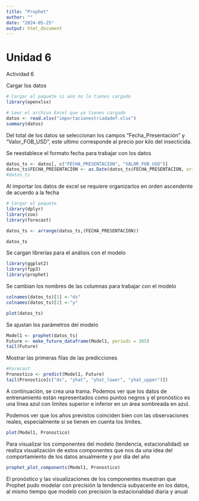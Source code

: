 ```yaml
---
title: "Prophet"
author: ""
date: "2024-05-25"
output: html_document
---
```


# Unidad 6

Actividad 6

Cargar los datos

```r
# Cargar el paquete si aún no lo tienes cargado
library(openxlsx)

# Leer el archivo Excel que ya tienes cargado
datos <- read.xlsx("importacionestriadadef.xlsx")
summary(datos)

```


Del total de los datos se seleccionan los campos "Fecha_Presentación" y "Valor_FOB_USD", este ultimo corresponde al precio por kilo del insecticida.

Se reestablece el formato fecha para trabajar con los datos

```r
datos_ts <- datos[, c("FECHA_PRESENTACION", "VALOR_FOB_USD")]
datos_ts$FECHA_PRESENTACION <- as.Date(datos_ts$FECHA_PRESENTACION, origin = "1899-12-30")
#datos_ts

```

Al importar los datos de excel se requiere organizarlos en orden ascendente de acuerdo a la fecha

```r

# Cargar el paquete
library(dplyr)
library(zoo)
library(forecast)

datos_ts <- arrange(datos_ts,(FECHA_PRESENTACION))

datos_ts
```

Se cargan librerías para el análisis con el modelo

```r
library(ggplot2)
library(fpp3)
library(prophet)
```

Se cambian los nombres de las columnas para trabajar con el modelo

```r
colnames(datos_ts)[1] <-"ds"
colnames(datos_ts)[2] <-"y"
```

```r
plot(datos_ts)
```

Se ajustan los parámetros del modelo 

```r
Model1 <- prophet(datos_ts)
Future <- make_future_dataframe(Model1, periods = 365)
tail(Future)
```

Mostrar las primeras filas de las predicciones

```r
#Forecast
Pronostico <- predict(Model1, Future)
tail(Pronostico[c("ds", "yhat", "yhat_lower", "yhat_upper")])

```

A continuación, se crea una trama. Podemos ver que los datos de entrenamiento están representados como puntos negros y el pronóstico es una línea azul con límites superior e inferior en un área sombreada en azul.

Podemos ver que los años previstos coinciden bien con las observaciones reales, especialmente si se tienen en cuenta los límites.

```r
plot(Model1, Pronostico)
```


Para visualizar los componentes del modelo (tendencia, estacionalidad) se realiza visualización de estos componentes que nos da una idea del comportamiento de los datos anualmente y por día del año

```r
prophet_plot_components(Model1, Pronostico)
```

El pronóstico y las visualizaciones de los componentes muestran que Prophet pudo modelar con precisión la tendencia subyacente en los datos, al mismo tiempo que modeló con precisión la estacionalidad diaria y anual 